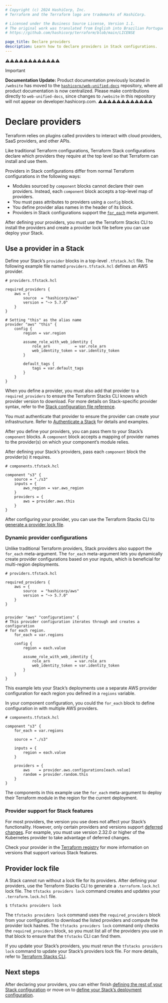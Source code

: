 ```yaml
---
# Copyright (c) 2024 HashiCorp, Inc.
# Terraform and the Terraform logo are trademarks of HashiCorp.

# Licensed under the Business Source License, Version 1.1.
# The original work was translated from English into Brazilian Portuguese.
# https://github.com/hashicorp/terraform/blob/main/LICENSE

page_title: Declare providers
description: Learn how to declare providers in Stack configurations.
---
```


⚠️⚠️⚠️⚠️⚠️⚠️⚠️⚠️⚠️⚠️⚠️⚠️
> [!IMPORTANT]
> **Documentation Update:** Product documentation previously located in `/website` has moved to the [`hashicorp/web-unified-docs`](https://github.com/hashicorp/web-unified-docs) repository, where all product documentation is now centralized. Please make contributions directly to `web-unified-docs`, since changes to `/website` in this repository will not appear on developer.hashicorp.com.
⚠️⚠️⚠️⚠️⚠️⚠️⚠️⚠️⚠️⚠️⚠️⚠️


# Declare providers

Terraform relies on plugins called providers to interact with cloud providers, SaaS providers, and other APIs.

Like traditional Terraform configurations, Terraform Stack configurations declare which providers they require at the top level so that Terraform can install and use them.

Providers in Stack configurations differ from normal Terraform configurations in the following ways:
* Modules sourced by `component` blocks cannot declare their own providers. Instead, each `component` block accepts a top-level map of providers.
* You must pass attributes to providers using a `config` block.
* You define provider alias names in the header of its block.
* Providers in Stack configurations support the [`for_each`](/terraform/language/meta-arguments/for_each) meta argument.

After defining your providers, you must use the Terraform Stacks CLI to install the providers and create a provider lock file before you can use deploy your Stack.

## Use a provider in a Stack

Define your Stack’s `provider` blocks in a top-level `.tfstack.hcl` file. The following example file named `providers.tfstack.hcl` defines an AWS provider.

```hcl
# providers.tfstack.hcl

required_providers {
    aws = {
        source  = "hashicorp/aws"
        version = "~> 5.7.0"
    }
}

# Setting "this" as the alias name
provider "aws" "this" {
    config {
        region = var.region

        assume_role_with_web_identity {
            role_arn           = var.role_arn
            web_identity_token = var.identity_token
        }

        default_tags {
            tags = var.default_tags
        }
    }
}
```

When you define a provider, you must also add that provider to a `required_providers` to ensure the Terraform Stacks CLI knows which provider version to download. For more details on Stack-specific provider syntax, refer to the [Stack configuration file reference](/terraform/language/stacks/reference/tfstack).

You must authenticate that provider to ensure the provider can create your infrastructure. Refer to [Authenticate a Stack](/terraform/language/stacks/deploy/authenticate) for details and examples.

After you define your providers, you can pass them to your Stack’s `component` blocks. A `component` block accepts a mapping of provider names to the provider(s) on which your component’s module relies.

After defining your Stack’s providers, pass each `component` block the provider(s) it requires.

```hcl
# components.tfstack.hcl

component "s3" {
    source = "./s3"
    inputs = {
        aws_region = var.aws_region
    }
    providers = {
        aws = provider.aws.this
    }
}
```

After configuring your provider, you can use the Terraform Stacks CLI to [generate a provider lock file](/terraform/language/stacks/reference/tfstacks-cli#tfstack-providers-lock-command).

### Dynamic provider configurations

Unlike traditional Terraform providers, Stack providers also support the `for_each` meta-argument. The `for_each` meta-argument lets you dynamically create provider configurations based on your inputs, which is beneficial for multi-region deployments.

```hcl
# providers.tfstack.hcl

required_providers {
    aws = {
        source  = "hashicorp/aws"
        version = "~> 5.7.0"
    }
}


provider "aws" "configurations" {
# This provider configuration iterates through and creates a configuration
# for each region.
    for_each = var.regions

    config {
        region = each.value

        assume_role_with_web_identity {
            role_arn           = var.role_arn
            web_identity_token = var.identity_token
        }
    }
}
```

This example lets your Stack’s deployments use a separate AWS provider configuration for each region you defined in a `regions` variable.

In your component configuration, you could the `for_each` block to define configuration in with multiple AWS providers.


```hcl
# components.tfstack.hcl

component "s3" {
    for_each = var.regions

    source = "./s3"

    inputs = {
        region = each.value
    }

    providers = {
        aws    = provider.aws.configurations[each.value]
        random = provider.random.this
    }
}
```

The components in this example use the `for_each` meta-argument to deploy their Terraform module in the region for the current deployment.

### Provider support for Stack features

For most providers, the version you use does not affect your Stack’s functionality. However, only certain providers and versions support [deferred changes](/terraform/cloud-docs/stacks/deploy/plans#deferred-changes). For example, you must use version 2.32.0 or higher of the Kubernetes provider to take advantage of deferred changes.

Check your provider in the [Terraform registry](https://registry.terraform.io/) for more information on versions that support various Stack features.

## Provider lock file

A Stack cannot run without a lock file for its providers. After defining your providers, use the Terraform Stacks CLI to generate a `.terraform.lock.hcl` lock file. The `tfstacks providers lock` command creates and updates your `.terraform.lock.hcl` file.

```shell-session
$ tfstacks providers lock
```

The `tfstacks providers lock` command uses the `required_providers` block from your configuration to download the listed providers and compute the provider lock hashes. The `tfstacks providers lock` command only checks the `required_providers` block, so you must list all of the providers you use in that block to ensure that the `tfstacks` CLI can find them.

If you update your Stack’s providers, you must rerun the `tfstacks providers lock` command to update your Stack’s providers lock file. For more details, refer to [Terraform Stacks CLI](/terraform/language/stacks/reference/tfstacks-cli).

## Next steps

After declaring your providers, you can either finish [defining the rest of your Stack configuration](/terraform/language/stacks/create/config) or move on to [define your Stack’s deployment configuration](/terraform/language/stacks/deploy/config).
